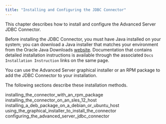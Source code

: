 ```yaml
---
title: "Installing and Configuring the JDBC Connector"
---
```


<div id="installing_and_configuring_the_jdbc_connector" class="registered_link"></div>

This chapter describes how to install and configure the Advanced Server JDBC Connector.

Before installing the JDBC Connector, you must have Java installed on your system; you can download a Java installer that matches your environment from the Oracle Java Downloads [website](http://www.oracle.com/technetwork/java/javase/downloads/index.html). Documentation that contains detailed installation instructions is available through the associated `Docs Installation Instruction` links on the same page.

You can use the Advanced Server graphical installer or an RPM package to add the JDBC Connector to your installation.

The following sections describe these installation methods.

<div class="toctree" maxdepth="4">

installing_the_connector_with_an_rpm_package installing_the_connector_on_an_sles_12_host installing_a_deb_package_on_a_debian_or_ubuntu_host using_the_graphical_installer_to_install_the_connector configuring_the_advanced_server_jdbc_connector

</div>
